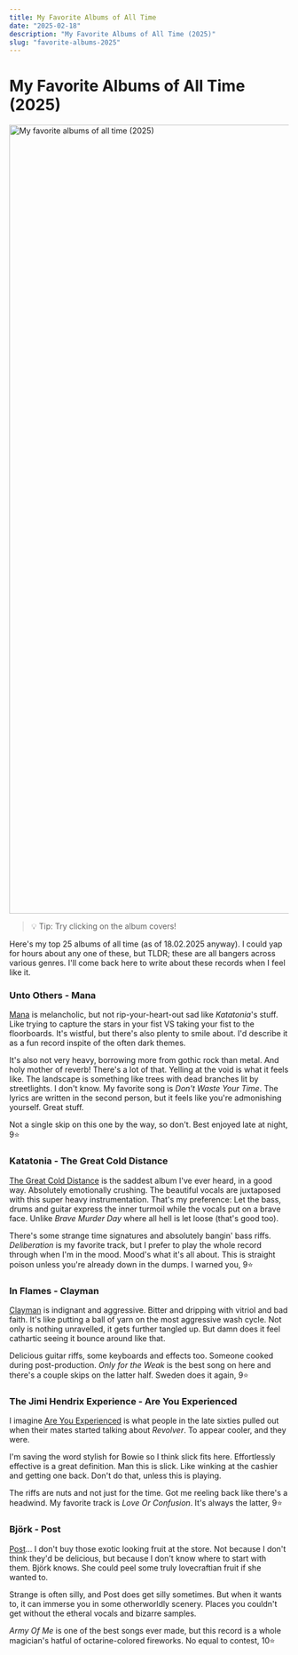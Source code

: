 ```yaml
---
title: My Favorite Albums of All Time
date: "2025-02-18"
description: "My Favorite Albums of All Time (2025)"
slug: "favorite-albums-2025"
---
```



# My Favorite Albums of All Time (2025)

<ScaleImageMap >
      <img src={favoriteAlbumsImage} style={{height: 'auto'}} id="favorite-albums-img" alt="My favorite albums of all time (2025)" useMap="#image-map" width="1419px" height="1420px"/>
      <map name="image-map" id="favorite-albums-img-map">
        <area alt="Unto Others - Mana" title="Unto Others - Mana" href="#unto-others---mana" coords="18,18,281,282" shape="rect"/>
        <area alt="Katatonia - The Great Cold Distance" title="Katatonia - The Great Cold Distance" href="#katatonia---the-great-cold-distance" coords="301,18,563,282" shape="rect"/>
        <area alt="In Flames - Clayman" title="In Flames - Clayman" href="#in-flames---clayman" coords="578,17,839,282" shape="rect"/>
        <area alt="Jimi Hendrix - Are You Experienced" title="Jimi Hendrix - Are You Experienced" href="#the-jimi-hendrix-experience---are-you-experienced" coords="858,19,1118,280" shape="rect"/>
        <area alt="Björk - Post" title="Björk - Post" href="#björk---post" coords="1141,19,1401,281" shape="rect"/>
        <area target="_blank" alt="Sigh - Imaginary Sonicscape" title="Sigh - Imaginary Sonicscape" href="https://tidal.com/browse/album/52091368?u" coords="19,297,279,558" shape="rect"/>
        <area target="_blank" alt="Tool - Lateralus" title="Tool - Lateralus" href="https://tidal.com/browse/album/114330485?u" coords="295,298,563,562" shape="rect"/>
        <area target="_blank" alt="Jack Stauber - Pop Food" title="Jack Stauber - Pop Food" href="https://tidal.com/browse/album/72438595?u" coords="579,299,840,560" shape="rect"/>
        <area target="_blank" alt="David Bowie - Low" title="David Bowie - Low" href="https://tidal.com/browse/album/80419795?u" coords="858,297,1119,560" shape="rect"/>
        <area target="_blank" alt="Tame Impala - Currents" title="Tame Impala - Currents" href="https://tidal.com/browse/album/47696788?u" coords="1137,296,1397,560" shape="rect"/>
        <area target="_blank" alt="Oingo Boingo - Nothing To Fear" title="Oingo Boingo - Nothing To Fear" href="https://tidal.com/browse/album/35687870?u" coords="26,581,276,834" shape="rect"/>
        <area target="_blank" alt="Artillery - By Inheritance" title="Artillery - By Inheritance" href="https://tidal.com/browse/album/189450476?u" coords="300,581,563,843" shape="rect"/>
        <area target="_blank" alt="Talking Heads - Remain In Light" title="Talking Heads - Remain In Light" href="https://tidal.com/browse/album/68714376?u" coords="578,580,842,844" shape="rect"/>
        <area target="_blank" alt="Blackwater Holylight - Silence/Motion" title="Blackwater Holylight - Silence/Motion" href="https://tidal.com/browse/album/191044547?u" coords="855,579,1119,841" shape="rect"/>
        <area target="_blank" alt="Tyler, The Creator - Flower Boy" title="Tyler, The Creator - Flower Boy" href="https://tidal.com/browse/album/76331728?u" coords="1137,580,1402,841" shape="rect"/>
        <area target="_blank" alt="Nine Treasures - Wisdom Eyes" title="Nine Treasures - Wisdom Eyes" href="https://tidal.com/browse/album/406874030?u" coords="21,858,276,1122" shape="rect"/>
        <area target="_blank" alt="Moonsorrow - Verisäkeet" title="Moonsorrow - Verisäkeet" href="https://tidal.com/browse/album/275171437?u" coords="299,858,560,1120" shape="rect"/>
        <area target="_blank" alt="Candlemass - Epicus Doomicus Metallicus" title="Candlemass - Epicus Doomicus Metallicus" href="https://tidal.com/browse/album/68660554?u" coords="576,859,839,1120" shape="rect"/>
        <area target="_blank" alt="Circle - Rautatie" title="Circle - Rautatie" href="https://tidal.com/browse/album/17098077?u" coords="858,859,1119,1119" shape="rect"/>
        <area target="_blank" alt="Emma Ruth Rundle &amp; Thou - May Our Chambers Be Full" title="Emma Ruth Rundle &amp; Thou - May Our Chambers Be Full" href="https://tidal.com/browse/album/150471414?u" coords="1137,856,1397,1118" shape="rect"/>
        <area target="_blank" alt="Joji - BALLADS 1" title="Joji - BALLADS 1" href="https://tidal.com/browse/album/339005006?u" coords="19,1142,277,1401" shape="rect"/>
        <area target="_blank" alt="Be'lakor - Stone's Reach" title="Be'lakor - Stone's Reach" href="https://tidal.com/browse/album/79005640?u" coords="296,1141,559,1402" shape="rect"/>
        <area target="_blank" alt="King Gizzard &amp; The Lizard Wizard - Infest The Rats' Nest" title="King Gizzard &amp; The Lizard Wizard - Infest The Rats' Nest" href="https://tidal.com/browse/album/253302409?u" coords="578,1142,840,1399" shape="rect"/>
        <area target="_blank" alt="Tauk - Collisions" title="Tauk - Collisions" href="https://tidal.com/browse/album/31953356?u" coords="863,1142,1117,1399" shape="rect"/>
        <area target="_blank" alt="Blue Öyster Cult - Fire of Unknown Origin" title="Blue Öyster Cult - Fire of Unknown Origin" href="https://tidal.com/browse/album/540131?u" coords="1138,1142,1401,1399" shape="rect"/>
      </map>  
      </ScaleImageMap>

> 💡 Tip: Try clicking on the album covers!

Here's my top 25 albums of all time (as of 18.02.2025 anyway). I could yap for hours about any one of these, but TLDR; these are all bangers across various genres. 
I'll come back here to write about these records when I feel like it.

### Unto Others - Mana 

[Mana](https://tidal.com/browse/album/157973177?u) is melancholic, but not rip-your-heart-out sad like _Katatonia_'s stuff. Like trying to capture the stars in your fist VS taking your fist to the floorboards.
It's wistful, but there's also plenty to smile about. I'd describe it as a fun record inspite of the often dark themes.

It's also not very heavy, borrowing more from gothic rock than metal. And holy mother of reverb! There's a lot of that.
Yelling at the void is what it feels like. The landscape is something like trees with dead branches lit by streetlights. I don't know.
My favorite song is _Don't Waste Your Time_. The lyrics are written in the second person, but it feels like you're admonishing yourself. Great stuff. 

Not a single skip on this one by the way, so don't. Best enjoyed late at night, 9⭐

### Katatonia - The Great Cold Distance

[The Great Cold Distance](https://tidal.com/browse/album/68048954?u) is the saddest album I've ever heard, in a good way. Absolutely emotionally crushing. 
The beautiful vocals are juxtaposed with this super heavy instrumentation. That's my preference: Let the bass, drums and guitar express the inner turmoil while the vocals put on a brave face. 
Unlike _Brave Murder Day_ where all hell is let loose (that's good too).

There's some strange time signatures and absolutely bangin' bass riffs. 
_Deliberation_ is my favorite track, but I prefer to play the whole record through when I'm in the mood. 
Mood's what it's all about. This is straight poison unless you're already down in the dumps. I warned you, 9⭐

### In Flames - Clayman

[Clayman](https://tidal.com/browse/album/130270645?u) is indignant and aggressive. Bitter and dripping with vitriol and bad faith. 
It's like putting a ball of yarn on the most aggressive wash cycle. Not only is nothing unravelled, it gets further tangled up. 
But damn does it feel cathartic seeing it bounce around like that. 

Delicious guitar riffs, some keyboards and effects too. Someone cooked during post-production. _Only for the Weak_ is the best song on here and there's a couple skips on the latter half. Sweden does it again, 9⭐

### The Jimi Hendrix Experience - Are You Experienced

I imagine [Are You Experienced](https://tidal.com/browse/album/3254525?u) is what people in the late sixties pulled out when their mates started talking about _Revolver_. To appear cooler, and they were. 

I'm saving the word stylish for Bowie so I think slick fits here. Effortlessly effective is a great definition. Man this is slick. 
Like winking at the cashier and getting one back. Don't do that, unless this is playing. 

The riffs are nuts and not just for the time. Got me reeling back like there's a headwind.
My favorite track is _Love Or Confusion_. It's always the latter, 9⭐

### Björk - Post

[Post](https://tidal.com/browse/album/341273465?u)... I don't buy those exotic looking fruit at the store. Not because I don't think they'd be delicious, but because I don't know where to start with them. 
Björk knows. She could peel some truly lovecraftian fruit if she wanted to.

Strange is often silly, and Post does get silly sometimes. But when it wants to, it can immerse you in some otherworldly scenery. Places you couldn't get
without the etheral vocals and bizarre samples. 

_Army Of Me_ is one of the best songs ever made, but this record is a whole magician's hatful of octarine-colored fireworks.
No equal to contest, 10⭐


